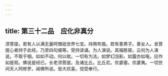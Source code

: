 ```yaml
---
---
---
```

title: 第三十二品　应化非真分
---




须菩提。若有人以满无量阿僧祇世界七宝。持用布施。若有善男子。善女人。发菩提心者持于此经。乃至四句偈等。受持读诵。为人演说。其福胜彼。云何为人演说。不取于相。如如不动。何以故。一切有为法。如梦幻泡影。如露亦如电。应作如是观。佛说是经已。长老须菩提。及诸比丘。比丘尼。优婆塞。优婆夷。一切世间天人阿修罗。闻佛所说。皆大欢喜。信受奉行。